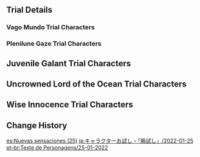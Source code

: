 {{Event
|name              = Test Run - Zhongli, Ganyu, Xingqiu, Beidou, Yanfei
|image             = Test Run - Character Trial Event Zhongli Ganyu Xingqiu Beidou Yanfei.png
|type              = In-Game
|group             = Test Run
|time_known        = yes
|time_start        = 2022-01-25 18:00:00
|time_end          = 2022-02-15 14:59:59
}}

{{Test Run
|character_5_1 = Zhongli
|rewards_5_1   = Primogem*20;Cor Lapis*3;Slime Condensate*3
|party_5_1     = Kaeya,Lisa
|character_5_2 = Ganyu
|rewards_5_2   = Primogem*20;Qingxin*3;Whopperflower Nectar*3
|party_5_2     = Barbara,Kaeya
|character_4_1 = Xingqiu
|rewards_4_1   = Adventurer's Experience*6;Silk Flower*3;Damaged Mask*3
|party_4_1     = Kaeya
|character_4_2 = Beidou
|rewards_4_2   = Mystic Enhancement Ore*3;Noctilucous Jade*3;Treasure Hoarder Insignia*3
|party_4_2     = Kaeya
|character_4_3 = Yanfei
|rewards_4_3   = Mora*15,000;Noctilucous Jade*3;Treasure Hoarder Insignia*3
|party_4_3     = 
|wish          = Gentry of Hermitage/2022-01-25
|wish2         = Adrift in the Harbor/2022-01-25
}}

==Trial Details==
===Vago Mundo Trial Characters===
{{Trial Character/Event/Header}}
{{Trial Character/Event
|character_name         = Zhongli
|character_level        = 80
|constellation          = 0
|weapon_name            = Vortex Vanquisher
|weapon_level           = 80
|refinement             = 1
|artifact_flower        = Flower of Accolades
|artifact_feather       = Ceremonial War-Plume
|artifact_sands         = Orichalceous Time-Dial
|artifact_goblet        = Noble's Pledging Vessel
|artifact_circlet       = General's Ancient Helm
|artifact_level         = 20
|set1                   = Tenacity of the Millelith
|set1_piece_bonus       = 4
|normal_attack_talent   = 8
|elemental_skill_talent = 8
|elemental_burst_talent = 8
|hp                     = 41,707
|atk                    = 1,630
|def                    = 778
|em                     = 105
|crit_rate              = 26.0%
|crit_dmg               = 91.9%
|er                     = 135.0%
|geo_dmg                = 21.6%
}}
{{Trial Character/Event
|character_name         = Kaeya
|character_level        = 80
|constellation          = 0
|weapon_name            = Favonius Sword
|weapon_level           = 80
|refinement             = 1
|artifact_flower        = Snowswept Memory
|artifact_feather       = Icebreaker's Resolve
|artifact_sands         = Frozen Homeland's Demise
|artifact_goblet        = Frost-Weaved Dignity
|artifact_circlet       = Broken Rime's Echo
|artifact_level         = 20
|set1                   = Blizzard Strayer
|set1_piece_bonus       = 4
|normal_attack_talent   = 8
|elemental_skill_talent = 8
|elemental_burst_talent = 8
|hp                     = 18,057
|atk                    = 1,387
|def                    = 835
|em                     = 105
|crit_rate              = 57.1%
|crit_dmg               = 91.9%
|er                     = 210.8%
|cryo_dmg               = 61.6%
}}
{{Trial Character/Event
|character_name         = Lisa
|character_level        = 80
|constellation          = 0
|weapon_name            = Favonius Codex
|weapon_level           = 80
|refinement             = 1
|artifact_flower        = Thundering Fury
|artifact_feather       = Survivor of Catastrophe
|artifact_sands         = Hourglass of Thunder
|artifact_goblet        = Omen of Thunderstorm
|artifact_circlet       = Thunder Summoner's Crown
|artifact_level         = 20
|set1                   = Thundering Fury
|set1_piece_bonus       = 4
|normal_attack_talent   = 8
|elemental_skill_talent = 8
|elemental_burst_talent = 8
|hp                     = 16,034
|atk                    = 1,478
|def                    = 616
|em                     = 177
|crit_rate              = 57.1%
|crit_dmg               = 91.9%
|er                     = 176.9%
|other_stats            = {{Color|Electro DMG Bonus}}: '''61.6%'''
}}
{{Trial Character/Event/Footer}}

===Plenilune Gaze Trial Characters===
{{Trial Character/Event/Header}}
{{Trial Character/Event
|character_name         = Ganyu
|character_level        = 80
|constellation          = 0
|weapon_name            = Amos' Bow
|weapon_level           = 80
|refinement             = 1
|artifact_flower        = Snowswept Memory
|artifact_feather       = Icebreaker's Resolve
|artifact_sands         = Frozen Homeland's Demise
|artifact_goblet        = Frost-Weaved Dignity
|artifact_circlet       = Broken Rime's Echo
|artifact_level         = 20
|set1                   = Blizzard Strayer
|set1_piece_bonus       = 4
|normal_attack_talent   = 8
|elemental_skill_talent = 8
|elemental_burst_talent = 8
|hp                     = 16,213
|atk                    = 2,134
|def                    = 671
|em                     = 105
|crit_rate              = 57.1%
|crit_dmg               = 120.7%
|er                     = 135.0%
|other_stats            = {{Color|Cryo DMG Bonus}}: '''61.6%'''
}}
{{Trial Character/Event
|character_name         = Barbara
|character_level        = 80
|constellation          = 0
|weapon_name            = Favonius Codex
|weapon_level           = 80
|refinement             = 1
|artifact_flower        = Maiden's Distant Love
|artifact_feather       = Maiden's Heart-Stricken Infatuation
|artifact_sands         = Maiden's Passing Youth
|artifact_goblet        = Maiden's Fleeting Leisure
|artifact_circlet       = Maiden's Fading Beauty
|artifact_level         = 20
|set1                   = Maiden Beloved
|set1_piece_bonus       = 4
|normal_attack_talent   = 8
|elemental_skill_talent = 8
|elemental_burst_talent = 8
|hp                     = 21,850
|atk                    = 1,099
|def                    = 712
|em                     = 105
|crit_rate              = 26.0%
|crit_dmg               = 91.9%
|er                     = 228.7%
|other_stats            = Healing Bonus: '''50.9%'''
}}
{{Trial Character/Event
|character_name         = Kaeya
|character_level        = 80
|constellation          = 0
|weapon_name            = Favonius Sword
|weapon_level           = 80
|refinement             = 1
|artifact_flower        = Snowswept Memory
|artifact_feather       = Icebreaker's Resolve
|artifact_sands         = Frozen Homeland's Demise
|artifact_goblet        = Frost-Weaved Dignity
|artifact_circlet       = Broken Rime's Echo
|artifact_level         = 20
|set1                   = Blizzard Strayer
|set1_piece_bonus       = 4
|normal_attack_talent   = 8
|elemental_skill_talent = 8
|elemental_burst_talent = 8
|hp                     = 18,057
|atk                    = 1,387
|def                    = 835
|em                     = 105
|crit_rate              = 57.1%
|crit_dmg               = 91.9%
|er                     = 210.8%
|other_stats            = {{Color|Cryo DMG Bonus}}: '''61.6%'''
}}
{{Trial Character/Event/Footer}}

==Juvenile Galant Trial Characters==
{{Trial Character/Event/Header}}
{{Trial Character/Event
|character_name         = Xingqiu
|character_level        = 80
|constellation          = 0
|weapon_name            = Favonius Sword
|weapon_level           = 80
|refinement             = 1
|artifact_flower        = Royal Flora
|artifact_feather       = Royal Plume
|artifact_sands         = Copper Compass
|artifact_goblet        = Goblet of Thundering Deep
|artifact_circlet       = Wine-Stained Tricorne
|artifact_level         = 20
|set1                   = Noblesse Oblige
|set1_piece_bonus       = 2
|set2                   = Heart of Depth
|set2_piece_bonus       = 2
|normal_attack_talent   = 8
|elemental_skill_talent = 8
|elemental_burst_talent = 8
|hp                     = 16,673
|atk                    = 1,191
|def                    = 801
|em                     = 105
|crit_rate              = 57.1%
|crit_dmg               = 91.9%
|er                     = 242.6%
|other_stats            = {{Color|Hydro DMG Bonus}}: '''81.6%'''
}}
{{Trial Character/Event
|character_name         = Kaeya
|character_level        = 80
|constellation          = 0
|weapon_name            = Favonius Sword
|weapon_level           = 80
|refinement             = 1
|artifact_flower        = Snowswept Memory
|artifact_feather       = Icebreaker's Resolve
|artifact_sands         = Frozen Homeland's Demise
|artifact_goblet        = Frost-Weaved Dignity
|artifact_circlet       = Broken Rime's Echo
|artifact_level         = 20
|set1                   = Blizzard Strayer
|set1_piece_bonus       = 4
|normal_attack_talent   = 8
|elemental_skill_talent = 8
|elemental_burst_talent = 8
|hp                     = 18,057
|atk                    = 1,387
|def                    = 835
|em                     = 105
|crit_rate              = 57.1%
|crit_dmg               = 91.9%
|er                     = 210.8%
|other_stats            = {{Color|Cryo DMG Bonus}}: '''61.6%'''
}}
{{Trial Character/Event/Footer}}

==Uncrowned Lord of the Ocean Trial Characters==
{{Trial Character/Event/Header}}
{{Trial Character/Event
|character_name         = Beidou
|character_level        = 80
|constellation          = 0
|weapon_name            = Royal Greatsword
|weapon_level           = 80
|refinement             = 1
|artifact_flower        = Thunderbird's Mercy
|artifact_feather       = Survivor of Catastrophe
|artifact_sands         = Hourglass of Thunder
|artifact_goblet        = Omen of Thunderstorm
|artifact_circlet       = Thunder Summoner's Crown
|artifact_level         = 20
|set1                   = Thundering Fury
|set1_piece_bonus       = 4
|normal_attack_talent   = 8
|elemental_skill_talent = 8
|elemental_burst_talent = 8
|hp                     = 19,442
|atk                    = 1,721
|def                    = 692
|em                     = 105
|crit_rate              = 57.1%
|crit_dmg               = 91.9%
|er                     = 135%
|other_stats            = {{Color|Electro DMG Bonus}}: '''79.6%'''
}}
{{Trial Character/Event
|character_name         = Kaeya
|character_level        = 80
|constellation          = 0
|weapon_name            = Favonius Sword
|weapon_level           = 80
|refinement             = 1
|artifact_flower        = Snowswept Memory
|artifact_feather       = Icebreaker's Resolve
|artifact_sands         = Frozen Homeland's Demise
|artifact_goblet        = Frost-Weaved Dignity
|artifact_circlet       = Broken Rime's Echo
|artifact_level         = 20
|set1                   = Blizzard Strayer
|set1_piece_bonus       = 4
|normal_attack_talent   = 8
|elemental_skill_talent = 8
|elemental_burst_talent = 8
|hp                     = 18,057
|atk                    = 1,387
|def                    = 835
|em                     = 105
|crit_rate              = 57.1%
|crit_dmg               = 91.9%
|er                     = 210.8%
|other_stats            = {{Color|Cryo DMG Bonus}}: '''61.6%'''
}}
{{Trial Character/Event/Footer}}

==Wise Innocence Trial Characters==
{{Trial Character/Event/Header}}
{{Trial Character/Event
|character_name         = Yanfei
|character_level        = 80
|constellation          = 0
|weapon_name            = Lost Prayer to the Sacred Winds
|weapon_level           = 80
|refinement             = 1
|artifact_flower        = Witch's Flower of Blaze
|artifact_feather       = Witch's Ever-Burning Plume
|artifact_sands         = Witch's End Time
|artifact_goblet        = Witch's Heart Flames
|artifact_circlet       = Witch's Scorching Hat
|artifact_level         = 20
|set1                   = Crimson Witch of Flames
|set1_piece_bonus       = 4
|normal_attack_talent   = 8
|elemental_skill_talent = 8
|elemental_burst_talent = 8
|hp                     = 15,821
|atk                    = 1,625
|def                    = 630
|em                     = 105
|crit_rate              = 87.3%
|crit_dmg               = 91.9%
|er                     = 135.0%
|other_stats            = {{Color|Pyro DMG Bonus}}: '''79.6%'''
}}
{{Trial Character/Event/Footer}}

==Change History==
{{Change History|2.4}}

[[es:Nuevas sensaciones (25)]]
[[ja:キャラクターお試し・「腕試し」/2022-01-25]]
[[pt-br:Teste de Personagens/25-01-2022]]